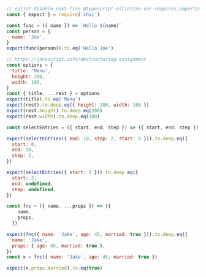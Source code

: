 ```javascript
// eslint-disable-next-line @typescript-eslint/no-var-requires,import/no-extraneous-dependencies
const { expect } = require('chai')

const func = ({ name }) => `Hello ${name}`
const person = {
  name: 'Joe',
}
expect(func(person)).to.eq('Hello Joe')

// https://javascript.info/destructuring-assignment
const options = {
  title: 'Menu',
  height: 200,
  width: 100,
}
const { title, ...rest } = options
expect(title).to.eq('Menu')
expect(rest).to.deep.eq({ height: 200, width: 100 })
expect(rest.height).to.deep.eq(200)
expect(rest.width).to.deep.eq(100)

const selectEntries = ({ start, end, step }) => ({ start, end, step })

expect(selectEntries({ end: 10, step: 2, start: 0 })).to.deep.eq({
  start: 0,
  end: 10,
  step: 2,
})

expect(selectEntries({ start: 2 })).to.deep.eq({
  start: 2,
  end: undefined,
  step: undefined,
})

const fnc = ({ name, ...props }) => ({
    name,
    props,
  })

expect(fnc({ name: 'Jake', age: 45, married: true })).to.deep.eq({
  name: 'Jake',
  props: { age: 45, married: true },
})
const x = fnc({ name: 'Jake', age: 45, married: true })

expect(x.props.married).to.eq(true)
```